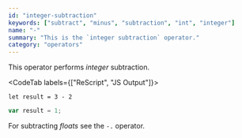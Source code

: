 ```yaml
---
id: "integer-subtraction"
keywords: ["subtract", "minus", "subtraction", "int", "integer"]
name: "-"
summary: "This is the `integer subtraction` operator."
category: "operators"
---
```


This operator performs _integer_ subtraction.

<CodeTab labels={["ReScript", "JS Output"]}>

```res
let result = 3 - 2
```

```js
var result = 1;
```

</CodeTab>

For subtracting _floats_ see the `-.` operator.
